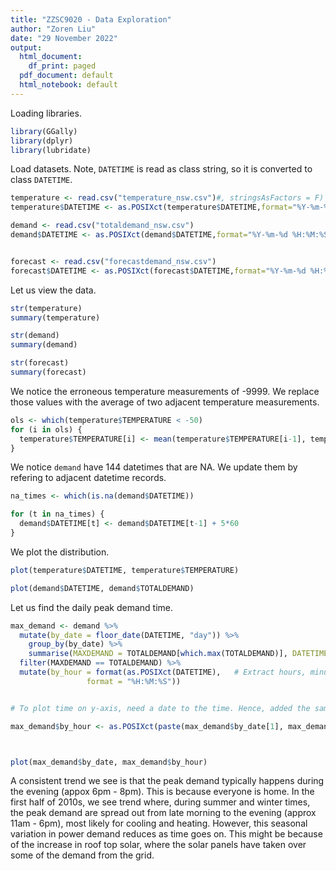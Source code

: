 ```yaml
---
title: "ZZSC9020 - Data Exploration"
author: "Zoren Liu"
date: "29 November 2022"
output:
  html_document:
    df_print: paged
  pdf_document: default
  html_notebook: default
---
```


Loading libraries.

```r

library(GGally)
library(dplyr)
library(lubridate)

```

Load datasets. Note, `DATETIME` is read as class string, so it is converted to class `DATETIME`.

```r

temperature <- read.csv("temperature_nsw.csv")#, stringsAsFactors = F)
temperature$DATETIME <- as.POSIXct(temperature$DATETIME,format="%Y-%m-%d %H:%M:%S")

demand <- read.csv("totaldemand_nsw.csv")
demand$DATETIME <- as.POSIXct(demand$DATETIME,format="%Y-%m-%d %H:%M:%S")


forecast <- read.csv("forecastdemand_nsw.csv")
forecast$DATETIME <- as.POSIXct(forecast$DATETIME,format="%Y-%m-%d %H:%M:%S")

```

Let us view the data.

```r

str(temperature)
summary(temperature)

str(demand)
summary(demand)

str(forecast)
summary(forecast)

```

We notice the erroneous temperature measurements of -9999. We replace those values with the average of two adjacent temperature
measurements.

```r

ols <- which(temperature$TEMPERATURE < -50)
for (i in ols) {
  temperature$TEMPERATURE[i] <- mean(temperature$TEMPERATURE[i-1], temperature$TEMPERATURE[i+1])
}

```

We notice `demand` have 144 datetimes that are NA. We update them by refering to adjacent datetime records.

```r

na_times <- which(is.na(demand$DATETIME))

for (t in na_times) {
  demand$DATETIME[t] <- demand$DATETIME[t-1] + 5*60
}

```


We plot the distribution.

```r

plot(temperature$DATETIME, temperature$TEMPERATURE)

```

```r

plot(demand$DATETIME, demand$TOTALDEMAND)

```

Let us find the daily peak demand time.

```r

max_demand <- demand %>%
  mutate(by_date = floor_date(DATETIME, "day")) %>%
    group_by(by_date) %>%
    summarise(MAXDEMAND = TOTALDEMAND[which.max(TOTALDEMAND)], DATETIME = DATETIME, TOTALDEMAND=TOTALDEMAND) %>%
  filter(MAXDEMAND == TOTALDEMAND) %>%
  mutate(by_hour = format(as.POSIXct(DATETIME),   # Extract hours, minutes & seconds
                 format = "%H:%M:%S"))


# To plot time on y-axis, need a date to the time. Hence, added the same date too all `by_hour`.

max_demand$by_hour <- as.POSIXct(paste(max_demand$by_date[1], max_demand$by_hour), format="%Y-%m-%d %H:%M:%S")




```

```r

plot(max_demand$by_date, max_demand$by_hour)

```

A consistent trend we see is that the peak demand typically happens during the evening (appox 6pm - 8pm). This
is because everyone is home. In the first half of 2010s, we see trend where, during summer and winter times, the peak demand
are spread out from late morning to the evening (approx 11am - 6pm), most likely for cooling and heating. However, this 
seasonal variation in power demand reduces as time goes on. This might be because of the increase in roof top solar, where
the solar panels have taken over some of the demand from the grid.



